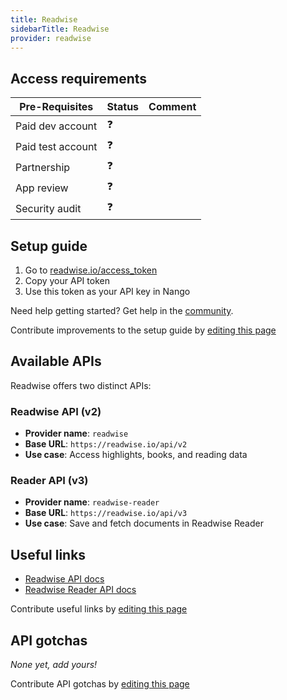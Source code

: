 ```yaml
---
title: Readwise
sidebarTitle: Readwise
provider: readwise
---
```




<Overview />
<PreBuiltTooling />
<PreBuiltUseCases />

## Access requirements

| Pre-Requisites | Status | Comment|
| - | - | - |
| Paid dev account | ❓ |  |
| Paid test account | ❓ |  |
| Partnership | ❓ | |
| App review | ❓ |  |
| Security audit | ❓ | |

## Setup guide

1. Go to [readwise.io/access_token](https://readwise.io/access_token)
2. Copy your API token
3. Use this token as your API key in Nango

<Tip>Need help getting started? Get help in the [community](https://nango.dev/slack).</Tip>

<Note>Contribute improvements to the setup guide by [editing this page](https://github.com/nangohq/nango/tree/master/docs-v2/integrations/all/readwise.mdx)</Note>

## Available APIs

Readwise offers two distinct APIs:

### Readwise API (v2)
- **Provider name**: `readwise`
- **Base URL**: `https://readwise.io/api/v2`
- **Use case**: Access highlights, books, and reading data

### Reader API (v3)
- **Provider name**: `readwise-reader`
- **Base URL**: `https://readwise.io/api/v3`
- **Use case**: Save and fetch documents in Readwise Reader

## Useful links

- [Readwise API docs](https://readwise.io/api_deets)
- [Readwise Reader API docs](https://readwise.io/reader_api)

<Note>Contribute useful links by [editing this page](https://github.com/nangohq/nango/tree/master/docs-v2/integrations/all/readwise.mdx)</Note>

## API gotchas

_None yet, add yours!_

<Note>Contribute API gotchas by [editing this page](https://github.com/nangohq/nango/tree/master/docs-v2/integrations/all/readwise.mdx)</Note> 